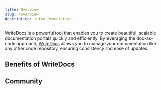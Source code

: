 ```yaml
---
title: Overview
slug: /overview
description: intro description
---
```



WriteDocs is a powerful tool that enables you to create beautiful, scalable documentation portals quickly and efficiently. By leveraging the doc-as-code approach, [WriteDocs](https://WriteDocs.io/) allows you to manage your documentation like any other code repository, ensuring consistency and ease of updates. 

## Benefits of WriteDocs

<CardList cols={5}>

<Card 
  title="Customization"
  description="Tailor your documentation with complete customization options to meet your needs."
  icon="palette"
  iconType='duotone'
/>

<Card 
  title="API Console"
  description="Provide an interactive API playground so developers can easily test your APIs."
  icon="play"
  iconType='duotone'
/>

<Card 
  title="Multi-Product"
  description="Create multiple guides and API references for different products within the same portal."
  icon="stack"
  iconType='duotone'
/>

<Card 
  title="Templates"
  description="Start with templates to quickly create pages and choose between portal styles."
  icon="files"
  iconType='duotone'
/>

<Card 
  title="Translation"
  description="Effortlessly support translation and localization to reach a global audience."
  icon="globe"
  iconType='duotone'
/>
</CardList>

<Card 
  title="Get Started"
  description="Begin your journey in creating outstanding documentation portals with WriteDocs by exploring the our Quickstart. "
  link="/quickstart"
  icon="rocket"
  iconType='duotone'
/>

## Community

<Card 
  title="WriteDocs Slack Community"
  description="Connect, share, and learn with fellow documentation enthusiasts by joining the WriteDocs Slack Community. Get real-time support and insights directly from our dedicated channels!"
  link="https://join.slack.com/t/writedocscommunity/shared_invite/zt-2q61ug34g-wTczth5B_rUThMVbJIyQpg"
  icon="SlackLogo"
  iconType='duotone'
/>
